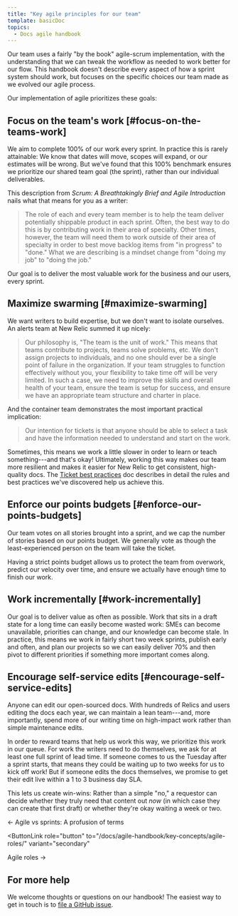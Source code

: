 ```yaml
---
title: "Key agile principles for our team"
template: basicDoc
topics:
  - Docs agile handbook
---
```

Our team uses a fairly "by the book" agile-scrum implementation, with the understanding that we can tweak the workflow as needed to work better for our flow. This handbook doesn't describe every aspect of how a sprint system should work, but focuses on the specific choices our team made as we evolved our agile process. 

Our implementation of agile prioritizes these goals: 

## Focus on the team's work [#focus-on-the-teams-work]

We aim to complete 100% of our work every sprint. In practice this is rarely attainable: We know that dates will move, scopes will expand, or our estimates will be wrong. But we've found that this 100% benchmark ensures we prioritize our shared team goal (the sprint), rather than our individual deliverables. 

This description from _Scrum: A Breathtakingly Brief and Agile Introduction_ nails what that means for you as a writer:

> The role of each and every team member is to help the team deliver potentially shippable product in each sprint. Often, the best way to do this is by contributing work in their area of specialty. Other times, however, the team will need them to work outside of their area of specialty in order to best move backlog items from "in progress" to "done." What we are describing is a mindset change from "doing my job" to "doing the job."

Our goal is to deliver the most valuable work for the business and our users, every sprint.

## Maximize swarming [#maximize-swarming]

We want writers to build expertise, but we don't want to isolate ourselves. An alerts team at New Relic summed it up nicely:

> Our philosophy is, "The team is the unit of work." This means that teams contribute to projects, teams solve problems, etc. We don't assign projects to individuals, and no one should ever be a single point of failure in the organization. If your team struggles to function effectively without you, your flexibility to take time off will be very limited. In such a case, we need to improve the skills and overall health of your team, ensure the team is setup for success, and ensure we have an appropriate team structure and charter in place.

And the container team demonstrates the most important practical implication:

> Our intention for tickets is that anyone should be able to select a task and have the information needed to understand and start on the work.

Sometimes, this means we work a little slower in order to learn or teach something---and that's okay! Ultimately, working this way makes our team more resilient and makes it easier for New Relic to get consistent, high-quality docs. The [Ticket best practices](/docs/agile-handbook/appendices/ticket-best-practices/) doc describes in detail the rules and best practices we've discovered help us achieve this.

## Enforce our points budgets [#enforce-our-points-budgets]

Our team votes on all stories brought into a sprint, and we cap the number of stories based on our points budget. We generally vote as though the least-experienced person on the team will take the ticket. 

Having a strict points budget allows us to protect the team from overwork, predict our velocity over time, and ensure we actually have enough time to finish our work.

## Work incrementally [#work-incrementally]

Our goal is to deliver value as often as possible. Work that sits in a draft state for a long time can easily become wasted work: SMEs can become unavailable, priorities can change, and our knowledge can become stale. In practice, this means we work in fairly short two week sprints, publish early and often, and plan our projects so we can easily deliver 70% and then pivot to different priorities if something more important comes along.

## Encourage self-service edits [#encourage-self-service-edits]

Anyone can edit our open-sourced docs. With hundreds of Relics and users editing the docs each year, we can maintain a lean team---and, more importantly, spend more of our writing time on high-impact work rather than simple maintenance edits.

In order to reward teams that help us work this way, we prioritize this work in our queue. For work the writers need to do themselves, we ask for at least one full sprint of lead time. If someone comes to us the Tuesday after a sprint starts, that means they could be waiting up to two weeks for us to kick off work! But if someone edits the docs themselves, we promise to get their edit live within a 1 to 3 business day SLA.

This lets us create win-wins: Rather than a simple "no," a requestor can decide whether they truly need that content out _now_ (in which case they can create that first draft) or whether they're okay waiting a week or two.

<ButtonGroup>
  <ButtonLink
  role="button"
  to="/docs/agile-handbook/key-concepts/agile-sprints-profusion-of-terms/"
  variant="secondary"
  >
  ← Agile vs sprints: A profusion of terms
  </ButtonLink>

  <ButtonLink
  role="button"
  to="/docs/agile-handbook/key-concepts/agile-roles/"
  variant="secondary"
  >
  Agile roles →
  </ButtonLink>
</ButtonGroup>

## For more help

We welcome thoughts or questions on our handbook! The easiest way to get in touch is to [file a GitHub issue](https://github.com/newrelic/docs-website/issues/new/choose).
